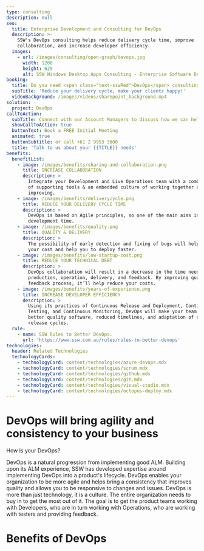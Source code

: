 ```yaml
---
type: consulting
description: null
seo:
  title: Enterprise Development and Consulting for DevOps
  description: >-
    SSW's DevOps consulting helps reduce delivery cycle time, improve
    collaboration, and increase developer efficiency.
  images:
    - url: /images/consulting/open-graph/devops.jpg
      width: 1200
      height: 629
      alt: SSW Windows Desktop Apps Consulting - Enterprise Software Development
booking:
  title: Do you need <span class="text-sswRed">DevOps</span> consulting?
  subTitle: 'Reduce your delivery cycle, make your clients happy!'
  videoBackground: /images/videos/sharepoint_background.mp4
solution:
  project: DevOps
callToAction:
  subTitle: Connect with our Account Managers to discuss how we can help.
  showCallToAction: true
  buttonText: Book a FREE Initial Meeting
  animated: true
  buttonSubtitle: or call +61 2 9953 3000
  title: 'Talk to us about your {{TITLE}} needs'
benefits:
  benefitList:
    - image: /images/benefits/sharing-and-collaboration.png
      title: INCREASE COLLABORATION
      description: >
        Integrate your Development and Live Operations team with a combination
        of supporting tools & an embedded culture of working together and
        improving.
    - image: /images/benefits/deliverycycle.png
      title: REDUCE YOUR DELIVERY CYCLE TIME
      description: >
        DevOps is based on Agile principles, so one of the main aims is faster
        development time.
    - image: /images/benefits/quality.png
      title: QUALITY & DELIVERY
      description: >
        The possibility of early detection and fixing of bugs will help reduce
        your cost and help you to deploy faster.
    - image: /images/benefits/low-startup-cost.png
      title: REDUCE YOUR TECHNICAL DEBT
      description: >
        DevOps collaboration will result in a decrease in the time needed for
        production, operation, delivery, and feedback. By improving quality and
        feedback process, it’ll help reduce your costs.
    - image: /images/benefits/years-of-experience.png
      title: INCREASE DEVELOPER EFFICIENCY
      description: >
        Using its practices of Continuous Release and Deployment, Continuous
        Testing, and Continuous Monitoring, DevOps will make your team deliver
        better quality software, reduced timelines, and adaptation of shorter
        release cycles.
  rule:
    - name: SSW Rules to Better DevOps.
      url: 'https://www.ssw.com.au/rules/rules-to-better-devops'
technologies:
  header: Related Technologies
  technologyCards:
    - technologyCard: content/technologies/azure-devops.mdx
    - technologyCard: content/technologies/scrum.mdx
    - technologyCard: content/technologies/github.mdx
    - technologyCard: content/technologies/git.mdx
    - technologyCard: content/technologies/visual-studio.mdx
    - technologyCard: content/technologies/octopus-deploy.mdx
---
```


# DevOps will bring **agility and consistency** to your business

How is your DevOps?

<JotFormEmbed
  jotFormId="233467607749873"
  buttonText="Take our survey"
  animated={false}
/>

DevOps is a natural progression from implementing good ALM. Building upon its ALM experience, SSW has developed expertise around implementing DevOps into a product's lifecycle. DevOps enables your organization to be more agile and helps bring a consistency that improves quality and allows you to be responsive to changes and issues. DevOps is more than just technology, it is a culture. The entire organization needs to buy in to get the most out of it. The goal is to get the product teams working with Developers, who are in turn working with Operations, who are working with testers and providing feedback.

# Benefits of DevOps
